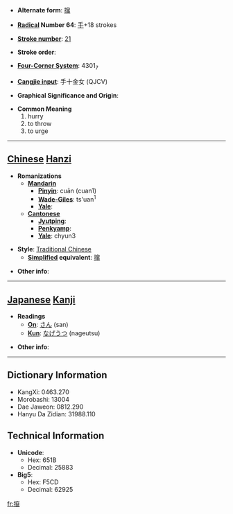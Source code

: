 * '''Alternate form''': [[撺]]

* '''[[Wiktionary:Chinese radical index| Radical]] Number 64''': [[Wiktionary:Chinese radical index 手|手]]+18 strokes

* '''[[Wiktionary:Chinese total strokes index|Stroke number]]''': [[Wiktionary:Chinese total strokes index 21|21]]

* '''Stroke order''': 

* '''[[Wiktionary:Chinese four corner index|Four-Corner System]]''': 4301<sub>7</sub>

* '''[[Wiktionary:Chinese Cangjie index|Cangjie input]]''': 手十金女 (QJCV)

* '''Graphical Significance and Origin''': 

* '''Common Meaning'''
*#hurry
*# to throw
*# to urge


----

== [[Chinese]] [[Hanzi]] ==

* '''Romanizations'''
** '''[[Mandarin]]'''
*** '''[[Pinyin]]''': cuān (cuan1)
*** '''[[Wade-Giles]]''': ts'uan<sup>1</sup>
*** '''[[Yale]]''': 
** '''[[Cantonese]]'''
*** '''[[Jyutping]]''':
*** '''[[Penkyamp]]''': 
*** '''[[Yale]]''': chyun3

* '''Style''': [[Traditional Chinese]] 
** '''[[Simplified Chinese|Simplified]] equivalent''': [[撺]]

* '''Other info''': 

----

== [[Japanese]] [[Kanji]] ==

* '''Readings'''
** '''[[On]]''': [[さん]] (san)
** '''[[Kun]]''': [[なげうつ]] (nageutsu)

* '''Other info''':  

----

== Dictionary Information ==

* KangXi: 0463.270
* Morobashi: 13004
* Dae Jaweon: 0812.290
* Hanyu Da Zidian: 31988.110

== Technical Information ==

* '''Unicode''':
** Hex: 651B
** Decimal: 25883
* '''Big5''':
** Hex: F5CD
** Decimal: 62925

[[fr:攛]]